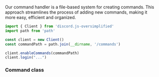 Our command handler is a file-based system for creating commands. This approach streamlines the process of adding new commands, making it more easy, efficient and organized.

```ts filename="index.ts"
import { Client } from 'discord.js-oversimplified'
import path from 'path'

const client = new Client()
const commandPath = path.join(__dirname, '/commands')

client.enableCommands(commandPath)
client.login("...")
```

### Command class